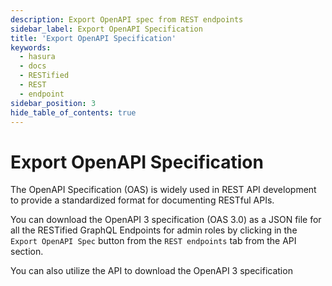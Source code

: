 ```yaml
---
description: Export OpenAPI spec from REST endpoints
sidebar_label: Export OpenAPI Specification
title: 'Export OpenAPI Specification'
keywords:
  - hasura
  - docs
  - RESTified
  - REST
  - endpoint
sidebar_position: 3
hide_table_of_contents: true
---
```



# Export OpenAPI Specification

The OpenAPI Specification (OAS) is widely used in REST API development to provide a standardized format for documenting
RESTful APIs.

You can download the OpenAPI 3 specification (OAS 3.0) as a JSON file for all the RESTified GraphQL Endpoints for admin
roles by clicking in the `Export OpenAPI Spec` button from the `REST endpoints` tab from the API section.
 
<Thumbnail
  src="/img/restified/restified-OAS-spec.png"
  alt="Create RESTified Endpoint"
  width="1000px"
/>

You can also <VersionedLink to="/api-reference/restified/#openapi-3-specification">utilize the API</VersionedLink> to
download the OpenAPI 3 specification